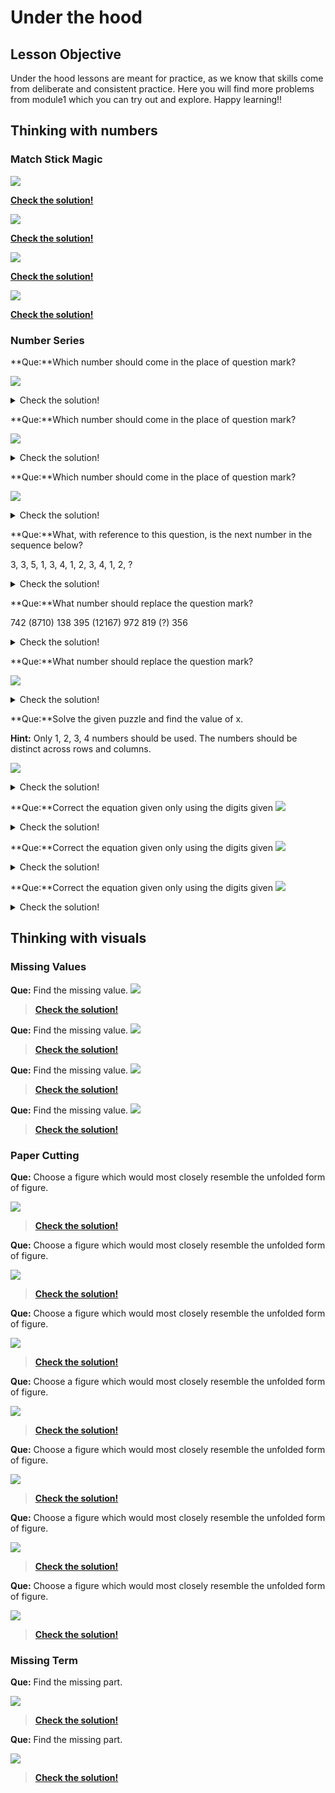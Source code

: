 # Under the hood

## Lesson Objective
Under the hood lessons are meant for practice, as we know that skills come from deliberate and consistent practice. Here you will find more problems from module1 which you can try out and explore. Happy learning!!

## Thinking with numbers

### Match Stick Magic

![](https://lh3.googleusercontent.com/wZl9SW_N7ybAy_Kza3oHGcyyiRx68YiJ3e-6xOPZuPc8kJjrp3dwajheHuUE_ov199QCXS9FTyHNi8IGqtpIV3KzIgqli-bQVAjxfiIaB953Q5opi2j2Ejp7je-_HREGxIAByBJ2Vs_BjiJblXg)

[**Check the solution!**](https://lh4.googleusercontent.com/JjnFJrAYvAoKEiglYAYt9S2tCo3kZdwu7Ttqx_xG0efuLtI49hG4ulpKBIkD9R5x3-S12HuPfBsYAlAFjsb-w_3ahzxwlrHj80-5iubHzIySNJNIVSqIrbTdimGGKIvAym5qulE7WM12uMHCIvo)

![](https://lh4.googleusercontent.com/DIRcmgdPKdIY5dooHeDzgspMJFZbC_uZotaAt_05PTA_dx1hhQqpOcIrwF3zf9YvmMBIrdnksX5BWMXMNvoWhcSV6qpAqoTCEUKNzon0b9iQyTYlbKQ23Zi7KZ-qa-cEXPgoSYHe7SMR09SvdlIoczU)

[**Check the solution!**](https://lh5.googleusercontent.com/x7QjEHBmMdPTbQCT9K88gu3wrkr0JddbwYK2cBNREGCY0YO603gDyG7cDHrpUNBXK57ooFcg70GjmQtbxg_tPjPyT_dO-7zsLrpM57XeDtOVfvXF0FQdWEEYZJwk9x7So66iqU5VzCs3xXUCfFk)

![](https://lh5.googleusercontent.com/Ix5XWwsnR6jZTkG2KcvdOd-o9-39YJXPWbNYdkzymIOnVf8J5o4Q2fKx0fd7tqi7hpHX1dAjpueHyVbaY6BM4qBjHC2pa75_MKHoTMNZEyWLiHXwVQYmsaXUwdOEV_cdGvmWgBYmobc1h7o4Avc)

[**Check the solution!**](https://lh3.googleusercontent.com/DZid8TyEZghOQYFIHz5qGog8CqFMhsXZtOtbJrY0B_I3Z0N7bQymwjI9j7aAZVTHLEqHTjLRbSEPDfqkbvCOFJMNfKJFB8-jD7we5QBMLVU3s3OXjSupFtZqpd84ZsaAawhTlC0drPEiblzI3Qo)

![](https://lh3.googleusercontent.com/C3f1boqYtWFsBrx4enkvNvvqF_8zRIZTE1YwXaFy9GE6IML7X6Jdb7QoMFAwCNuNXvtHgIh9u2g4HWZEOh8qM0qxa_UP1Iuw9xBDJOdW-3sOiOu6Ch9xi6wQSVLFNO4wYk8_kBUNH-2SQxl5MF4z04w)

[**Check the solution!**](https://lh3.googleusercontent.com/9Q-W9Ng2RH8ah8h7INuuwkK3VvG7CQ7-XZy2TPoIzvr7AMRAL_O3uoLCdMbwjlSGheV0h9i35q656pYbFMmnMtK8fPNXcTqi8VuENTbyGlOmN75HsHH_7L9it9dLQ2DENR32iAGBuuCzGRw0OTY)

### Number Series 

**Que:**Which number should come in the place of question mark?


![](https://lh3.googleusercontent.com/fTbke6VWFcFsMyzNuFbeC8s47o6o76m7NhxYqOdFz3QWgsXeikPYAh2SKvqZ1WbSk2WIpJ3jTY0I_2sD7MsMtk9jX5TiYPijBiTryIiBdrG4lug68dyLly81SvBfbaWGrYdukucE8CzRHujYVg)

<details>
  <summary>Check the solution!</summary>
  
  6
  
</details>

**Que:**Which number should come in the place of question mark?

![](https://lh6.googleusercontent.com/HxPSu7Ppf_tWfoqke9KgUjvXsabVxuwGFsY6wYtDz3R3a-j4svWOeR9ffKztE2giyQtTCo7_fB_TSgYHg95ddSBaH5iwDfH6kxBw8K9AfhVc_WWvRhsXZH45m_3p0Z0YtSJwhxi_WUrwsZn4tQ)


<details>
  <summary>Check the solution!</summary>
  
  176
  
</details>


**Que:**Which number should come in the place of question mark?

![](https://lh6.googleusercontent.com/CGu0cgAUpxVeOV64g5QogY-7JeOVKDyUi2iQahZhLKDRHzdyI9eWB4IAgXIoNcGDIUIgHZSvHbqXNFIaUnCnXaq2X3jxV00Qs9gymtafjCpRZWKJchfZIpLkSqpjjN1hgVhcwhba_CZ-ChOQlg)


<details>
  <summary>Check the solution!</summary>
  
  32
  
  
</details>

**Que:**What, with reference to this question, is the next number in the sequence below?

3, 3, 5, 1, 3, 4, 1, 2, 3, 4, 1, 2, ?


<details>
  <summary>Check the solution!</summary>
  
  4
  
</details>


**Que:**What number should replace the question mark?

742 (8710) 138
395 (12167) 972
819 (?) 356
<details>
  <summary>Check the solution!</summary>
  
  11615
  
</details>

**Que:**What number should replace the question mark?

![](https://lh4.googleusercontent.com/uXBfbnjePCanGymkAD-DfxQdFtcVXjubVW_UtLd3VEDy5YoYrWs20V_r56D39se0En2gzinLqgFOW1LTlKO9V6M_esWwZdyytBObH6CBkiPUSXs8-WX6TNeS0J0wr5eznxWDleJoJISS8rzNow)

<details>
  <summary>Check the solution!</summary>
  
  8
  
</details>


**Que:**Solve the given puzzle and find the value of x.

**Hint:** Only 1, 2, 3, 4 numbers should be used. The numbers should be distinct across rows and columns.

![](https://lh6.googleusercontent.com/3dflt80NLwnq7BPZK0gF9gojVkTKRjmJAjU0gs8w6e0wgmtqB9u_7DzkOO545nm1GKVIwbrlmQI9qCyvINITOw_Q8bwYcW7e6QHYSt2rRU1mojjFAm0c2l5N41JmF9NS1wilvZZ3GRHrxM95gA)

<details>
  <summary>Check the solution!</summary>
  
  2

</details>

**Que:**Correct the equation given only using the digits given
![](https://lh4.googleusercontent.com/J9FqQ99BjmjJna_OTX19V9OFU38OAqpkE0Vog-XElgtBMUj-YiuOdlQ7E0Xc_rrToTSBnknO0TziOpu1Yu6R0emd380x8Ga_dGAftp4CL80xg6vJE0hiAPfLahma-9c-HO6P18gQX1VoU4NlQNWYIic)

<details>
  <summary>Check the solution!</summary>
  
  (9/3) + (8/2) – (0/1) = 7

</details>



**Que:**Correct the equation given only using the digits given
![](https://lh4.googleusercontent.com/iCAeu0fAvVgKE-ZtywR_hYyCvrNdBS89rGLlJ9C9JiMh1HlGHbOhclJbPSQGrnqHHZL862-miX9HiVGDHSCfZIM1HQA-crf4Ri4EPzViNPGkJ7OlTufIOteUP0-B3DUcOETqA4wHLBUyltOF31g)

<details>
  <summary>Check the solution!</summary>
  
 ( 7 / 2 ) x 4 - 6 = 8

</details>

**Que:**Correct the equation given only using the digits given
![](https://lh4.googleusercontent.com/1z3xcD5zt86NIJejTFFchFlHX0K4GMEvK5LZXmXf66eUK4EHr0K56xCsxehJX0s_3Aqh1PX0LRNDpywwCsIKe3-ha1FJ4WBMCsaCutDpBrDvys4mgahXwsM0yOdtgupqZGqtkBi8mpYGHMXXOA0)
<details>
  <summary>Check the solution!</summary>
  
  ( 9 / 4 ) x 8 + 3 = 2 1

</details>



## Thinking with visuals

### Missing Values

 **Que:** Find the missing value. 
![](https://lh3.googleusercontent.com/7rMkw6gMPcYEnyP10IMfdHLgBjOlT37VOPIxzmqM-89IoKC4yyjEUMUPa5tPH6bloa7My27SdI7RluAfeNwTnLgKi7mS_Sw8FhvMGya3_3Q-IvmEFp6_4H10z4b9cnSMaRqic5X1Er1j6y26rJXVlng)

>[**Check the solution!**](https://lh5.googleusercontent.com/vLmKPwcNRTWs_n_iDx4LPnqYZDk60sRwZ87nuPhVqhzB0IR7Y1jbVOco4ah4Q1sUpbhZLnlQRajrA1_nRcZbz3ObzWlMSxLljBMS-DxF8GqQtNSG7lz8X8ygxOSbb8BleJfk5Ef364hTiTUsGKct23w)


 **Que:** Find the missing value.
![](https://lh3.googleusercontent.com/XvEkicH3iv7o1homPgNxdzo6sjOEI9XOd6Q-qqZCc3e5dTxLzEgPLF2GKQplg0bYdCLX__P_yrUdbCprVzBIBUyM-hMFN8sTnmGMLimaGmM0bYNldjKf28gfjRmFb_mO033Z3CNfborinWROx6U)

>[**Check the solution!**](https://lh5.googleusercontent.com/Uk4AFY2mk0zSuW_lEmcDFQSn7GuSAjU5_2_FAOzOwymI2bx_mzseElTkpvUkAcOVsaqqiFgcLKDXrkOVGtFs25T2XG9sOFwVKbCXevIkIw4bnIKyEfFm28Zmk_JTwkij4VaGpdlTyK2KbRufxBXMoek)


 **Que:** Find the missing value.
![](https://lh3.googleusercontent.com/t-Aue2nbadXX6C3vjJSTDNLk2qVq1_F2VZxWGmIRf7sVGJsJswrZfkhXdtfryIOBIKOUdmX-UtOwYVNDP4qgNykb3TgsXjJt2pNpg1ma8oLg2Lg58S0z1LatGsezUKCr4KMTP6J59UFJccs0tzMyX5A)

>[**Check the solution!**](https://lh4.googleusercontent.com/uk9eoT2mW9GI8XygFdMxfa_RMrDV6HSUHCflbgVW5p3G5XJY45HUorYEJBS5rFzdzTZeW8ENmw5ps7blFPpq79eL64JYNILL4D6dxcPhd_quRIbgPJxnWeEvbi0tXF2CdnKvoXxGf9bhAhV4a2LHf6Y)


 **Que:** Find the missing value.
![](https://lh6.googleusercontent.com/ttFaS5RwX0mrhOE66scVgtV8h4wNYyYqVutXl4eFXiYTLEW_EC4yIj6EX7OIENNvpCZeBDdAJ6-BxAbUuLvBko98VxqyVFIkRoVhmBHt5KyilcxCDhAfskMcemCM5AnGx0rt7ixF_4HX0aqt9JiAAgY)

>[**Check the solution!**](https://lh6.googleusercontent.com/ZtwfUhqmES0lDoBpa9HvFMFYTaTNVUemOCeCoJY6EMfSi_6cOTYz-1Sq91c_icFN61QdzuXwEARvJfARE2wWFbWao5xe_5w_EyUaRI7G9N3PRYrXU3_IWbjV12_UXq7_fD8QXuAuLK5AQPiVD021ROw)

### Paper Cutting
 **Que:** Choose a figure which would most closely resemble the unfolded form of figure.

![](https://lh3.googleusercontent.com/78fA_fpkJ3AAII3Ax4NuYO2Df3Ox09sv7CtsO86VQjkpSS9jQFr9x610-DDB0eNjDZHczL1ZvJaH2lhPN8h5k5DYSROgK6otdMpJRBQ44z0X91xvunmzc4MDwdKKCW2pmFr60s4BuBxYjgUaSu43b2w)

>[**Check the solution!**](https://lh3.googleusercontent.com/VmiscXUQNe579-do-ey3_lj6XeqCeEyarWoG5AWMoUS4yhxiT4vFLl2hSaUDUIktwiRU6bbS7zqkqqFFBGiXIutdQjp55xeouBmkBM5YLvm29mobqRYaQ4QafQrRq_kLwlUOBqdzObpkL4lIomKPw1c)

**Que:** Choose a figure which would most closely resemble the unfolded form of figure.

![](https://lh5.googleusercontent.com/8V4picv5semZoFD4lOHZyPeHxtTler8G6oFfYgmdPt3pulDxH1XhQMrl4tj-90e_ptNdouox5UmJqnygBq1d0RV21TAl0v6JNIGpGf5qAzqvAjaX8NyEfPMYDlYwS_7kOZhxBPau-HqoG5OXcN3snk4)

>[**Check the solution!**](https://lh6.googleusercontent.com/U3cm_167c16Nz20Fgjv6uE357MNHpuh_CDjh8llCSnTkd6LWQmQRwO5nYC-ckDMhVtx_ucUxQ4xeUiVGW1HNCOri4lQvRkkIrxND9AfyU30nmy7oXrUmiNQwEPkfLKFZjeF2ETnbSCYzNDwfPeI)


**Que:** Choose a figure which would most closely resemble the unfolded form of figure.

![](https://lh5.googleusercontent.com/7HrQcnqNpGVPZD-8DE1JmcvzH3gB6bdHoVG2iYod3s0tPDKzxRizLr1mqtTKU4fhEemYAdZcbJID0g67NxG4Djn6q25zwoqjKjtc_CipYPfpoPPXNTEfxei75v84uxeppbqI757fKPPmnA1dhZc)

>[**Check the solution!**](https://lh6.googleusercontent.com/QrAHlPIoPUVq1OutXH4E8AqWJLnIndRaOq7DjF-SEUFoeR4_1pch_Lo6dqEAdX4UFaUtVJXlzBqnNi-dYFOpgdr5ko8V4iBR_354K8N2GX4cpjLtBCsG7tHvoXO_x_B4JUpjLs7cKEVUhYRwzWw)


**Que:** Choose a figure which would most closely resemble the unfolded form of figure.

![](https://lh3.googleusercontent.com/PBNib6i31T9LgrpIrVYDzwuu_GoDgCsjoLLWGNWVs-wA88C3C7kX1ej5GscQ6ImsWrVNzSK0r12Qr1FRB5T0qD2hOk-mosnPDDYzPsHNZJkPGUQGqqh8sZ4JIzsJoLYeRa8d1nSrOd5bEphYc3E)

>[**Check the solution!**](https://lh5.googleusercontent.com/mcaMBTt1y88HP6YYXh33klNovbEAxZBIsE_u-7GvNVDPwvMx5VgIyT0mRdRaTjS9-TiYdimrpI4ut6m2yJGjUJOygY9LEWZDb786FTjyXfpm0ushNxvfftxt5eviF6wM3oeZlIXL3enenaC-g7I)


**Que:** Choose a figure which would most closely resemble the unfolded form of figure.

![](https://lh3.googleusercontent.com/0ZTlTVekQHaTSViyKpSs3-V68ZrBUxLGkhf_UeJmxEYVCfNwopMQ_FzNMBeSywYLgp1yYOgrtIBMXQcdLK208er4RG7M9bm5UyRhH2ec6M_Cja7BiTxAzVm4PZ5LiUg5SwliEm996bwYiuFgLxy7Wac)

>[**Check the solution!**](https://lh4.googleusercontent.com/ZLzP71qp92xvygODZq5PlYjHDpjLVXD583VoBJVsUPwYI06TOqJuNZckyJ5SuBUlLM85zwRu63yKwoDJoangD1j1pwjAQcvQpaZEBHA2YMuRSQPDVxu4eHeniwbddR7eXiF9oSZcvgAzJE6r0Us)


**Que:** Choose a figure which would most closely resemble the unfolded form of figure.

![](https://lh5.googleusercontent.com/sVwGfY718e29cOOeYfmtQo4LKrWdP82CXuv7ELEwP8hlR-7xPTflQQnP3UfYB84vpcI6bxaZf4To9RQ2Bnufy-5rgncpFbjOk2kyoXcjQQBiDAxGsj3w08ycLnqGokJSIiyspv1VPsPYlbIG2wg)

>[**Check the solution!**](https://lh3.googleusercontent.com/YehG8s5xFJIDA6_P9TUz_Fu2pEPE8A8RnPg2J93cCTlIXu-zXjFOR8nueeBzh5oe_LjwdslvKTvM7WHL5lW2VBxMXiL-3VcMMHmBDHZmPZ1uHqcnCkn2kX29f5Dabn9BluKv6sdH8gKAsPyEUhnBKt4)


**Que:** Choose a figure which would most closely resemble the unfolded form of figure.

![](https://lh4.googleusercontent.com/l2b7p22JEo2_tdd_oPByeBLOcw8LKIr0FGyjSXdn4vpCb3ANWEGbdNHESHshSpelhFWeZ8TMYQftiFOO3abeFsYbQLCW4n9WDfnbDS1nF64XPt0NCW9X6WKXcofomFmv_6tnczrANjqCznWtEOY)

>[**Check the solution!**](https://lh4.googleusercontent.com/ubaaJSYGTAeqTT94K4h6l-CUsD7BCjaTLH2cv2t3v69csW0oCkKq8NP9dhzproYsHtvDKn2n2nJAtzeOwxGBHjneVfF-pogFWzaitxScw1mUlimK5sscnEa_6i4mmL_CNkiQKP44Y0se6SofGIU)

### Missing Term

**Que:** Find the missing part.

![](https://lh5.googleusercontent.com/U1pEoP2W6PZDRSZ40dgsIGIzjjrMWVwiLD4lKlUjd3keTNGVK6mHVLXCwDuWr7IluzxEZb8D7P9TM_fFR887FlbTfHwreTB5AmSySvVHC19Nr1FuvXUmU61SwtARUfao9ZplwhLPbgyTF26yX8Q)

>[**Check the solution!**](https://lh6.googleusercontent.com/p8RJq0t-c7lIXgGQsJSsQcIsLURSWVBmkn2usWs-mhkgiFiHzFbWekY2to-P8RG9yacBZX33OX0XmRoGhZx6A7UnV2Y-wZmafNviFAmDHve_gj77B0Hgzdkl23xBKbLwHPuO-4POuZHrHqCJhOE)


**Que:** Find the missing part.

![](https://lh6.googleusercontent.com/OgMYxtVw7R_DP4blJnt7VT2Ug7so6jA3p-CHRy95vSNo3OYjfcbzhrRdnm5XFyJ_Aw18EPo2IZMaexXCwPQ84n4uPtPkJ2fZpZp6MsPR9JRH5Q7777hr3NoXJL9tFH_j8efGSaYePbR5NzpposI)


>[**Check the solution!**](https://lh4.googleusercontent.com/FEcaHeTLWF6232v8-KftAkZAPlOQvylNBSlNYdl582vCqqhzvjcfCF9PnHKtiIsEGbiF54eBxUx1rX4AHGQ-X8HuvDaT27gjrlkGbTdtdu79PmwdkhabZfxrMB_3xtICapxZLTrcb77K_uRiYyM)